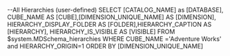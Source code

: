 --All Hierarchies (user-defined)
SELECT [CATALOG_NAME] as [DATABASE],
CUBE_NAME AS [CUBE],[DIMENSION_UNIQUE_NAME] AS [DIMENSION],
HIERARCHY_DISPLAY_FOLDER AS [FOLDER],HIERARCHY_CAPTION AS [HIERARCHY],
HIERARCHY_IS_VISIBLE AS [VISIBLE]
 FROM $system.MDSchema_hierarchies
WHERE CUBE_NAME  ='Adventure Works'
and HIERARCHY_ORIGIN=1
ORDER BY [DIMENSION_UNIQUE_NAME]